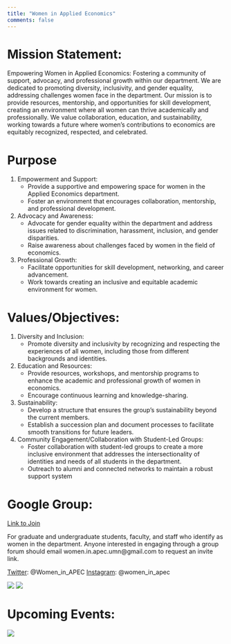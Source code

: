 ```yaml
---
title: "Women in Applied Economics"
comments: false
---
```


# Mission Statement:

Empowering Women in Applied Economics: Fostering a community of support, advocacy, and professional growth within our department. We are dedicated to promoting diversity, inclusivity, and gender equality, addressing challenges women face in the department. Our mission is to provide resources, mentorship, and opportunities for skill development, creating an environment where all women can thrive academically and professionally. We value collaboration, education, and sustainability, working towards a future where women's contributions to economics are equitably recognized, respected, and celebrated.


# Purpose

1. Empowerment and Support:
   - Provide a supportive and empowering space for women in the Applied Economics department.
   - Foster an environment that encourages collaboration, mentorship, and professional development.
2. Advocacy and Awareness:
   - Advocate for gender equality within the department and address issues related to discrimination, harassment, inclusion, and gender disparities.
   - Raise awareness about challenges faced by women in the field of economics.
3. Professional Growth:
   - Facilitate opportunities for skill development, networking, and career advancement.
   - Work towards creating an inclusive and equitable academic environment for women.

# Values/Objectives:

1. Diversity and Inclusion:
   - Promote diversity and inclusivity by recognizing and respecting the experiences of all women, including those from different backgrounds and identities.
2. Education and Resources:
   - Provide resources, workshops, and mentorship programs to enhance the academic and professional growth of women in economics.
   - Encourage continuous learning and knowledge-sharing.
3.  Sustainability:
    - Develop a structure that ensures the group's sustainability beyond the current members.
    - Establish a succession plan and document processes to facilitate smooth transitions for future leaders.
4.  Community Engagement/Collaboration with Student-Led Groups:
    - Foster collaboration with student-led groups to create a more inclusive environment that addresses the intersectionality of identities and needs of all students in the department.
    - Outreach to alumni and connected networks to maintain a robust support system


# Google Group:

[Link to Join](https://groups.google.com/a/umn.edu/g/women_in_apec)

For graduate and undergraduate students, faculty, and staff who identify as women in the department.
Anyone interested in engaging through a group forum should email women.in.apec.umn@gmail.com to request an invite link.

[Twitter](https://x.com/Women_in_APEC): @Women_in_APEC
[Instagram](https://www.instagram.com/women_in_apec/): @women_in_apec


![](images/women_apec/women_apec_group.png) ![](images/women_apec/women_apec_lecture.png)

# Upcoming Events: 

![](images/women_apec/women_apec_event_240917.png)
